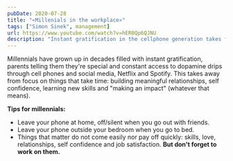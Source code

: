 ```yaml
---
pubDate: 2020-07-28
title: "«Millenials in the workplace»"
tags: ["Simon Sinek", management]
url: https://www.youtube.com/watch?v=hER0Qp6QJNU
description: "Instant gratification in the cellphone generation takes focus away from things that require effort: building relationships, self-confidence, learning new skills and other meaningful stuff."
---
```


Millennials have grown up in decades filled with instant gratification, parents telling them they're special and constant access to dopamine drips through cell phones and social media, Netflix and Spotify. This takes away from focus on things that take time: building meaningful relationships, self confidence, learning new skills and "making an impact" (whatever that means).

**Tips for millennials:**

- Leave your phone at home, off/silent when you go out with friends.
- Leave your phone outside your bedroom when you go to bed.
- Things that matter do not come easily nor pay off quickly: skills, love, relationships, self confidence and job satisfaction. **But don't forget to work on them.**
